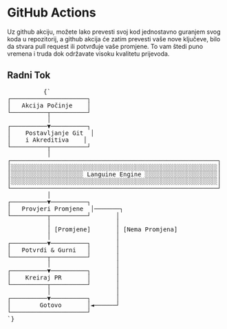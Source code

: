 # GitHub Actions

Uz github akciju, možete lako prevesti svoj kod jednostavno guranjem svog koda u repozitorij, a github akcija će zatim prevesti vaše nove ključeve, bilo da stvara pull request ili potvrđuje vaše promjene.
To vam štedi puno vremena i truda dok održavate visoku kvalitetu prijevoda.


## Radni Tok
<div className="flex flex-col items-center justify-center p-4 mt-10 h-[400px] sm:h-[500px] md:h-[650px]">
        <pre
          className="p-4 text-sm leading-5 scale-[0.5] sm:scale-[0.65] md:scale-90 transform-gpu"
          style={{
            fontFamily: "monospace",
            whiteSpace: "pre",
            textAlign: "left",
          }}
        >
          {`
┌─────────────────────┐
│   Akcija Počinje    │
└──────────┬──────────┘
           │
┌──────────▼──────────┐
│    Postavljanje Git  │
│    i Akreditiva    │
└──────────┬──────────┘
           │
┌─────────────────────────────────────────────────────────┐
│░░░░░░░░░░░░░░░░░░░░░░░░░░░░░░░░░░░░░░░░░░░░░░░░░░░░░░░░░│
│░░░░░░░░░░░░░░░░░░░░ Languine Engine ░░░░░░░░░░░░░░░░░░░░│
│░░░░░░░░░░░░░░░░░░░░░░░░░░░░░░░░░░░░░░░░░░░░░░░░░░░░░░░░░│
└─────────────────────────────────────────────────────────┘
           │
┌──────────▼──────────┐
│   Provjeri Promjene  │───────┐
└──────────┬──────────┘       │
           │                  │
           │ [Promjene]       │ [Nema Promjena]
           │                  │
┌──────────▼──────────┐       │
│   Potvrdi & Gurni   │       │
└──────────┬──────────┘       │
           │                  │
┌──────────▼──────────┐       │
│    Kreiraj PR       │       │
└──────────┬──────────┘       │
           │                  │
┌──────────▼──────────┐       │
│        Gotovo       │◄──────┘
└─────────────────────┘
`}
        </pre>
      </div>
